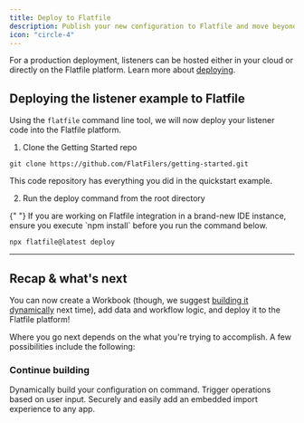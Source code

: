 ```yaml
---
title: Deploy to Flatfile
description: Publish your new configuration to Flatfile and move beyond this simple sandbox.
icon: "circle-4"
---
```


<Snippet file="shared/dxpbanner.mdx" />

For a production deployment, listeners can be hosted either in your cloud or directly on the Flatfile platform. Learn more about [deploying](../developer-tools/deploying).

## Deploying the listener example to Flatfile

Using the `flatfile` command line tool, we will now deploy your listener code into the Flatfile platform.

1. Clone the Getting Started repo

```terminal
git clone https://github.com/FlatFilers/getting-started.git
```

<CardGroup cols={1}>
  <Card
    title="getting-started"
    href="https://github.com/FlatFilers/getting-started"
    icon="github"
  >
    This code repository has everything you did in the quickstart example.
  </Card>
</CardGroup>

2. Run the deploy command from the root directory

<Note>
  {" "}
  If you are working on Flatfile integration in a brand-new IDE instance, ensure
  you execute `npm install` before you run the command below.
</Note>

```terminal
npx flatfile@latest deploy
```

---

## Recap & what's next

You can now create a Workbook (though, we suggest [building it dynamically](/guides/dynamic-configurations) next time), add data and workflow logic, and deploy it to the Flatfile platform!

Where you go next depends on the what you're trying to accomplish. A few possibilities include the following:

### Continue building

<CardGroup cols={3}>
  <Card
    title="Dynamically build a Workbook"
    icon="object-group"
    href="/guides/dynamic-configurations"
  >
    Dynamically build your configuration on command.
  </Card>
  <Card title="Build more actions" icon="bolt" href="/guides/actions">
    Trigger operations based on user input.
  </Card>
  <Card
    title="Embed in your app"
    icon="person-to-portal"
    href="/use-cases/embedding"
  >
    Securely and easily add an embedded import experience to any app.
  </Card>
</CardGroup>
